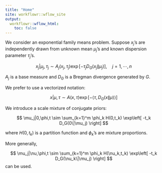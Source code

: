 ```yaml
---
title: "Home"
site: workflowr::wflow_site
output:
  workflowr::wflow_html:
    toc: false
---
```


We consider an exponential family means problem. Suppose $x_j$'s are independently drawn from unknown mean $\mu_j$'s and known dispersion parameter $\tau_j$'s.

$$
x_j|\mu_j,\tau_j \sim A_j(x_j,\tau_j) \exp\left[-\tau_j D_G(x_j\|\mu_j) \right],\quad j=1,\cdots,n
$$

$A_j$ is a base measure and $D_G$ is a Bregman divergence generated by $G$.

We prefer to use a vectorized notation:

$$
x|\mu,\tau \sim A(x,\tau) \exp\left[ -\langle \tau, D_G(x\|\mu) \rangle \right]
$$

We introduce a scale mixture of conjugate priors:

$$
\mu_j|0,\phi,t \sim \sum_{k=1}^m \phi_k H(0,t_k) \exp\left[ -t_k D_G(0\|\mu_j) \right]
$$

where $H(0,t_k)$ is a partition function and $\phi_k$'s are mixture proportions.

More generally,

$$
\mu_j|\nu,\phi,t \sim \sum_{k=1}^m \phi_k H(\nu_k,t_k) \exp\left[ -t_k D_G(\nu_k\|\mu_j) \right]
$$
can be used.
